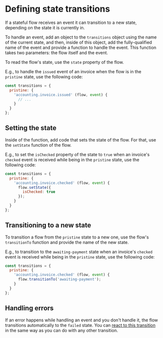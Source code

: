 
# Defining state transitions

If a stateful flow receives an event it can transition to a new state, depending on the state it is currently in.

To handle an event, add an object to the `transitions` object using the name of the current state, and then, inside of this object, add the fully-qualified name of the event and provide a function to handle the event. This function takes two parameters: the flow itself and the event.

To read the flow's state, use the `state` property of the flow.

E.g., to handle the `issued` event of an invoice when the flow is in the `pristine` state, use the following code:

```javascript
const transitions = {
  pristine: {
    'accounting.invoice.issued' (flow, event) {
      // ...
    }
  }
};
```

## Setting the state

Inside of the function, add code that sets the state of the flow. For that, use the `setState` function of the flow.

E.g., to set the `isChecked` property of the state to `true` when an invoice's `checked` event is received while being in the `pristine` state, use the following code:

```javascript
const transitions = {
  pristine: {
    'accounting.invoice.checked' (flow, event) {
      flow.setState({
        isChecked: true
      });
    }
  }
};
```

## Transitioning to a new state

To transition a flow from the `pristine` state to a new one, use the flow's `transitionTo` function and provide the name of the new state.

E.g., to transition to the `awaiting-payment` state when an invoice's `checked` event is received while being in the `pristine` state, use the following code:

```javascript
const transitions = {
  pristine: {
    'accounting.invoice.checked' (flow, event) {
      flow.transitionTo('awaiting-payment');
    }
  }
};
```

## Handling errors

If an error happens while handling an event and you don't handle it, the flow transitions automatically to the `failed` state. You can [react to this transition](../reacting-to-state-transitions/) in the same way as you can do with any other transition.
